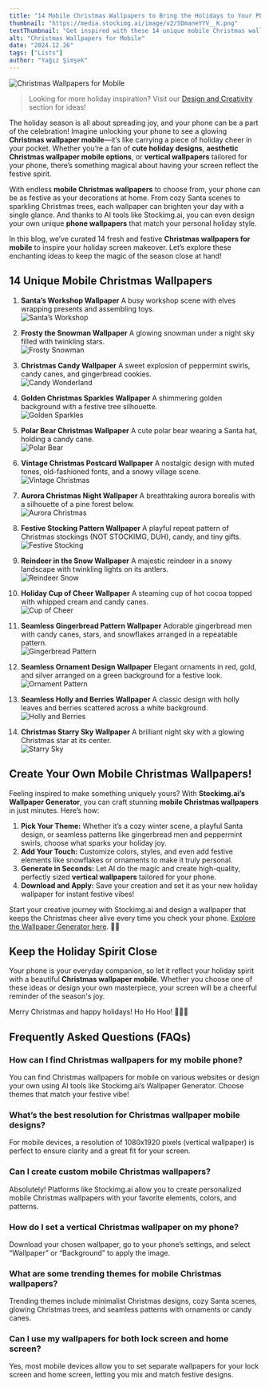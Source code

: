 ```yaml
---
title: "14 Mobile Christmas Wallpapers to Bring the Holidays to Your Phone"
thumbnail: "https://media.stockimg.ai/image/v2/SDmaneYYV__K.png"
textThumbnail: "Get inspired with these 14 unique mobile Christmas wallpaper ideas to light up your phone this holiday season. Perfect for festive fun on the go!"
alt: "Christmas Wallpapers for Mobile"
date: "2024.12.26"
tags: ["Lists"]
author: "Yağız Şimşek"
---
```


![Christmas Wallpapers for Mobile](https://media.stockimg.ai/image/v2/SDmaneYYV__K.png)

> Looking for more holiday inspiration? Visit our [Design and Creativity](https://stockimg.ai/blog/design-and-creativity/) section for ideas!

The holiday season is all about spreading joy, and your phone can be a part of the celebration! Imagine unlocking your phone to see a glowing **Christmas wallpaper mobile**—it’s like carrying a piece of holiday cheer in your pocket. Whether you’re a fan of **cute holiday designs**, **aesthetic Christmas wallpaper mobile options**, or **vertical wallpapers** tailored for your phone, there’s something magical about having your screen reflect the festive spirit.

With endless **mobile Christmas wallpapers** to choose from, your phone can be as festive as your decorations at home. From cozy Santa scenes to sparkling Christmas trees, each wallpaper can brighten your day with a single glance. And thanks to AI tools like Stockimg.ai, you can even design your own unique **phone wallpapers** that match your personal holiday style.

In this blog, we’ve curated 14 fresh and festive **Christmas wallpapers for mobile** to inspire your holiday screen makeover. Let’s explore these enchanting ideas to keep the magic of the season close at hand!

## 14 Unique Mobile Christmas Wallpapers

1. **Santa’s Workshop Wallpaper**
   A busy workshop scene with elves wrapping presents and assembling toys.  
   ![Santa’s Workshop](https://media.stockimg.ai/image/v2/TSDcQt_4n0nl.png)

2. **Frosty the Snowman Wallpaper**
   A glowing snowman under a night sky filled with twinkling stars.  
   ![Frosty Snowman](https://media.stockimg.ai/image/v2/wWU_OUhoxFrG.png)

3. **Christmas Candy Wallpaper**
   A sweet explosion of peppermint swirls, candy canes, and gingerbread cookies.  
   ![Candy Wonderland](https://media.stockimg.ai/image/v2/xY6806iMUVzu.png)

4. **Golden Christmas Sparkles Wallpaper**
   A shimmering golden background with a festive tree silhouette.  
   ![Golden Sparkles](https://media.stockimg.ai/image/v2/O8cA9zPY6e77.png)

5. **Polar Bear Christmas Wallpaper**
   A cute polar bear wearing a Santa hat, holding a candy cane.  
   ![Polar Bear](https://media.stockimg.ai/image/v2/K4TkP5Pq49fu.png)

6. **Vintage Christmas Postcard Wallpaper**
   A nostalgic design with muted tones, old-fashioned fonts, and a snowy village scene.  
   ![Vintage Christmas](https://media.stockimg.ai/designed/_ytT_g_fv_Tv.png)

7. **Aurora Christmas Night Wallpaper**
   A breathtaking aurora borealis with a silhouette of a pine forest below.  
   ![Aurora Christmas](https://media.stockimg.ai/image/v2/bucrut1Nt9Zo.png)

8. **Festive Stocking Pattern Wallpaper**
   A playful repeat pattern of Christmas stockings (NOT STOCKIMG, DUH), candy, and tiny gifts.  
   ![Festive Stocking](https://media.stockimg.ai/image/v2/pj_ugNl91ySd.png)

9. **Reindeer in the Snow Wallpaper**
   A majestic reindeer in a snowy landscape with twinkling lights on its antlers.  
   ![Reindeer Snow](https://media.stockimg.ai/image/v2/Jk-_1Y0I089C.png)

10. **Holiday Cup of Cheer Wallpaper**
   A steaming cup of hot cocoa topped with whipped cream and candy canes.  
   ![Cup of Cheer](https://media.stockimg.ai/image/v2/QL2sjbS81f5L.png)

11. **Seamless Gingerbread Pattern Wallpaper**
   Adorable gingerbread men with candy canes, stars, and snowflakes arranged in a repeatable pattern.  
   ![Gingerbread Pattern](https://media.stockimg.ai/image/v2/pb6XsoowktiV.png)

12. **Seamless Ornament Design Wallpaper**
   Elegant ornaments in red, gold, and silver arranged on a green background for a festive look.  
   ![Ornament Pattern](https://media.stockimg.ai/image/v2/eekED9uwCqUf.png)

13. **Seamless Holly and Berries Wallpaper**
   A classic design with holly leaves and berries scattered across a white background.  
   ![Holly and Berries](https://media.stockimg.ai/image/v2/EFHzG3IoObOQ.png)

14. **Christmas Starry Sky Wallpaper**
   A brilliant night sky with a glowing Christmas star at its center.  
   ![Starry Sky](https://media.stockimg.ai/image/v2/pjuxRnam2Yoc.png)

## Create Your Own Mobile Christmas Wallpapers!

Feeling inspired to make something uniquely yours? With **Stockimg.ai’s Wallpaper Generator**, you can craft stunning **mobile Christmas wallpapers** in just minutes. Here’s how:

1. **Pick Your Theme:** Whether it’s a cozy winter scene, a playful Santa design, or seamless patterns like gingerbread men and peppermint swirls, choose what sparks your holiday joy.  
2. **Add Your Touch:** Customize colors, styles, and even add festive elements like snowflakes or ornaments to make it truly personal.  
3. **Generate in Seconds:** Let AI do the magic and create high-quality, perfectly sized **vertical wallpapers** tailored for your phone.  
4. **Download and Apply:** Save your creation and set it as your new holiday wallpaper for instant festive vibes!  

Start your creative journey with Stockimg.ai and design a wallpaper that keeps the Christmas cheer alive every time you check your phone. [Explore the Wallpaper Generator here](https://stockimg.ai/blog/guide/stockimg-wallpaper-guide). 🎄✨

## Keep the Holiday Spirit Close

Your phone is your everyday companion, so let it reflect your holiday spirit with a beautiful **Christmas wallpaper mobile**. Whether you choose one of these ideas or design your own masterpiece, your screen will be a cheerful reminder of the season's joy.

Merry Christmas and happy holidays! Ho Ho Hoo! 🎅🎄✨

## Frequently Asked Questions (FAQs)

### How can I find Christmas wallpapers for my mobile phone?
You can find Christmas wallpapers for mobile on various websites or design your own using AI tools like Stockimg.ai’s Wallpaper Generator. Choose themes that match your festive vibe!

### What’s the best resolution for Christmas wallpaper mobile designs?
For mobile devices, a resolution of 1080x1920 pixels (vertical wallpaper) is perfect to ensure clarity and a great fit for your screen.

### Can I create custom mobile Christmas wallpapers?
Absolutely! Platforms like Stockimg.ai allow you to create personalized mobile Christmas wallpapers with your favorite elements, colors, and patterns.

### How do I set a vertical Christmas wallpaper on my phone?
Download your chosen wallpaper, go to your phone’s settings, and select “Wallpaper” or “Background” to apply the image.

### What are some trending themes for mobile Christmas wallpapers?
Trending themes include minimalist Christmas designs, cozy Santa scenes, glowing Christmas trees, and seamless patterns with ornaments or candy canes.

### Can I use my wallpapers for both lock screen and home screen?
Yes, most mobile devices allow you to set separate wallpapers for your lock screen and home screen, letting you mix and match festive designs.